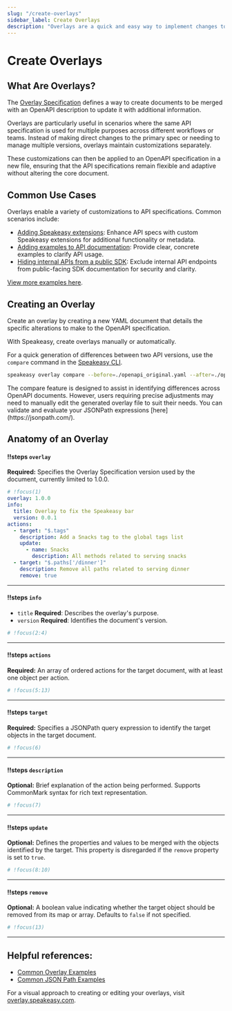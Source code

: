 ```yaml
---
slug: "/create-overlays"
sidebar_label: Create Overlays
description: "Overlays are a quick and easy way to implement changes to your OpenAPI / Swagger spec. We explain how they work and show you how to use overlays."
---
```


 
 

# Create Overlays

## What Are Overlays?

The [Overlay Specification](https://github.com/OAI/Overlay-Specification/tree/3f398c6d38ddb5b4e514bc6a5a5ec487a3293834) defines a way to create documents to be merged with an OpenAPI description to update it with additional information.

Overlays are particularly useful in scenarios where the same API specification is used for multiple purposes across different workflows or teams. Instead of making direct changes to the primary spec or needing to manage multiple versions, overlays maintain customizations separately.

These customizations can then be applied to an OpenAPI specification in a new file, ensuring that the API specifications remain flexible and adaptive without altering the core document.

## Common Use Cases

Overlays enable a variety of customizations to API specifications. Common scenarios include:

- [Adding Speakeasy extensions](/examples/sdk-generation/overlays/overlays#adding-speakeasy-extensions): Enhance API specs with custom Speakeasy extensions for additional functionality or metadata.
- [Adding examples to API documentation](/examples/sdk-generation/overlays/overlays#adding-examples-to-api-documentation): Provide clear, concrete examples to clarify API usage.
- [Hiding internal APIs from a public SDK](/examples/sdk-generation/overlays/overlays#hiding-internal-apis-from-a-public-sdk): Exclude internal API endpoints from public-facing SDK documentation for security and clarity.

[View more examples here](/examples/sdk-generation/overlays/overlays).

## Creating an Overlay

Create an overlay by creating a new YAML document that details the specific alterations to make to the OpenAPI specification.

With Speakeasy, create overlays manually or automatically.

For a quick generation of differences between two API versions, use the `compare` command in the [Speakeasy CLI](/docs/speakeasy-reference/cli/overlay/compare).

```bash
speakeasy overlay compare --before=./openapi_original.yaml --after=./openapi.yaml > overlay.yaml
```

<div className="Callout" data-title="Using compare" data-variant="info">
  The compare feature is designed to assist in identifying differences across
  OpenAPI documents. However, users requiring precise adjustments may need to
  manually edit the generated overlay file to suit their needs. You can validate
  and evaluate your JSONPath expressions [here](https://jsonpath.com/).
</div>

## Anatomy of an Overlay

<div className="ScrollyCoding">

#### !!steps `overlay`

**Required:** Specifies the Overlay Specification version used by the document, currently limited to 1.0.0.

```yaml ! overlay.yaml
# !focus(1)
overlay: 1.0.0
info:
  title: Overlay to fix the Speakeasy bar
  version: 0.0.1
actions:
  - target: "$.tags"
    description: Add a Snacks tag to the global tags list
    update:
      - name: Snacks
        description: All methods related to serving snacks
  - target: "$.paths['/dinner']"
    description: Remove all paths related to serving dinner
    remove: true
```

---

#### !!steps `info`

- `title` **Required**: Describes the overlay's purpose.
- `version` **Required**: Identifies the document's version.

```yaml ! overlay.yaml
# !focus(2:4)
```

---

#### !!steps `actions`

**Required:** An array of ordered actions for the target document, with at least one object per action.

```yaml ! overlay.yaml
# !focus(5:13)
```

---

#### !!steps `target`

**Required:** Specifies a JSONPath query expression to identify the target objects in the target document.

```yaml ! overlay.yaml
# !focus(6)
```

---

#### !!steps `description`

**Optional:** Brief explanation of the action being performed. Supports CommonMark syntax for rich text representation.

```yaml ! overlay.yaml
# !focus(7)
```

---

#### !!steps `update`

**Optional:** Defines the properties and values to be merged with the objects identified by the target. This property is disregarded if the `remove` property is set to `true`.

```yaml ! overlay.yaml
# !focus(8:10)
```

---

#### !!steps `remove`

**Optional:** A boolean value indicating whether the target object should be removed from its map or array. Defaults to `false` if not specified.

```yaml ! overlay.yaml
# !focus(13)
```

---

</div>

## Helpful references:

- [Common Overlay Examples](/examples/sdk-generation/overlays/overlays)
- [Common JSON Path Examples](/examples/sdk-generation/overlays/overlays)

<div className="Callout" data-title="Try Overlay Speakeasy" data-variant="info">
  For a visual approach to creating or editing your overlays, visit <a href="https://overlay.speakeasy.com/" target="_blank" rel="noopener noreferrer">overlay.speakeasy.com</a>.
</div>
